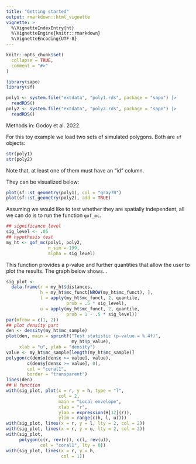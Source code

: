 ```yaml
---
title: "Getting started"
output: rmarkdown::html_vignette
vignette: >
  %\VignetteIndexEntry{ht}
  %\VignetteEngine{knitr::rmarkdown}
  %\VignetteEncoding{UTF-8}
---
```


```r
knitr::opts_chunk$set(
  collapse = TRUE,
  comment = "#>"
)
```

```r
library(sapo)
library(sf)

poly1 <- system.file("extdata", "poly1.rds", package = "sapo") |>
  readRDS()
poly2 <- system.file("extdata", "poly2.rds", package = "sapo") |>
  readRDS()
```

Methods in: Godoy et al. 2022.

For this toy example we load two sets of simulated polygons. Both are `sf`
objects:
```r
str(poly1)
str(poly2)
```
Note that, at least one of them must have an "id" column.

They can be visualized below:
```r
plot(sf::st_geometry(poly1), col = "gray70")
plot(sf::st_geometry(poly2), add = TRUE)
```

Assuming we would like to test whether they are spatially independent, all we
can do is to run the function `gof_mc`.
```r
## significance level
sig_level <- .05
## hypothesis test
my_ht <- gof_mc(poly1, poly2,
                n_sim = 199,
                alpha = sig_level)
```

This function provides a p-value and further quantities that allow the user to
plot the results. The graph below shows...

```r
sig_plot <-
  data.frame(r = my_ht$distances,
             h = my_ht$mc_funct[NROW(my_ht$mc_funct), ],
             l = apply(my_ht$mc_funct, 2, quantile,
                       prob = .5 * sig_level),
             u = apply(my_ht$mc_funct, 2, quantile,
                       prob = 1 - .5 * sig_level))
par(mfrow = c(1, 2))
## plot density part
den <- density(my_ht$mc_sample)
plot(den, main = sprintf("Test statistic (p-value = %.4f)",
                         my_ht$p_value),
     xlab = "u", ylab = "density")
value <- my_ht$mc_sample[length(my_ht$mc_sample)]
polygon(c(den$x[den$x >= value], value),
        c(den$y[den$x >= value], 0),
        col = "coral1",
        border = "transparent")
lines(den)
## H function
with(sig_plot, plot(x = r, y = h, type = "l",
                    col = 2,
                    main = "Local envelope",
                    xlab = "r",
                    ylab = expression(H[12](r)),
                    ylim = range(c(h, l, u))))
with(sig_plot, lines(x = r, y = l, lty = 2, col = 2))
with(sig_plot, lines(x = r, y = u, lty = 2, col = 2))
with(sig_plot,
     polygon(c(r, rev(r)), c(l, rev(u)),
             col = "coral1", lty = 0))
with(sig_plot, lines(x = r, y = h,
                     col = 1))
```
